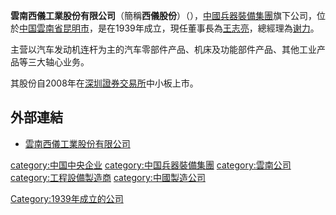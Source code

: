 '''雲南西儀工業股份有限公司'''（簡稱'''西儀股份'''）（{{szse|002265}}），[[中國兵器裝備集團|中國兵器裝備集團]]旗下公司，位於[[中国|中国]][[雲南省|雲南省]][[昆明市|昆明市]]，是在1939年成立，現任董事長為[[王志亮|王志亮]]，總經理為[[谢力|谢力]]。

主营以汽车发动机连杆为主的汽车零部件产品、机床及功能部件产品、其他工业产品等三大轴心业务。

其股份自2008年在[[深圳證券交易所|深圳證券交易所]]中小板上市。

==外部連結==
*[http://www.ynxygf.com 雲南西儀工業股份有限公司]
 
[[category:中国中央企业|category:中国中央企业]]
[[category:中国兵器裝備集團|category:中国兵器裝備集團]]
[[category:雲南公司|category:雲南公司]]
[[category:工程設備製造商|category:工程設備製造商]]
[[category:中國製造公司|category:中國製造公司]]
[[Category:1939年成立的公司|Category:1939年成立的公司]]